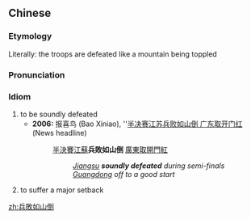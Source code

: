 {{also|兵败如山倒}}
==Chinese==
{{zh-forms|s=兵败如山倒}}

===Etymology===
Literally: the troops are defeated like a mountain being toppled

===Pronunciation===
{{zh-pron
|m=bīng bài rú shān dǎo
|c=bing1 baai6 jyu4 saan1 dou2
|cat=id
}}

===Idiom===
{{zh-idiom}}

# to be soundly defeated
#* '''2006:''' 报喜鸟 (Bao Xiniao), ''[http://www.12edu.cn/sport/jchg/basketball/200604/82252.shtml 半决赛江苏兵败如山倒 广东取开门红] (News headline)
#*: [[半決賽]][[江蘇]]'''兵敗如山倒''' [[廣東]][[取]][[開門紅]]
#*:: ''[[w:Jiangsu|Jiangsu]] '''soundly defeated''' during semi-finals [[w:Guangdong|Guangdong]] off to a good start''
# to suffer a major setback

[[zh:兵敗如山倒]]
